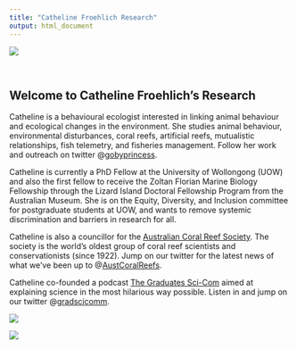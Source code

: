 ```yaml
---
title: "Catheline Froehlich Research"
output: html_document
---
```


![](images/banner.jpg)
<style type="text/css">
.title {
  display: none;
}

#getting-started img {
  margin-right: 10px;
}

</style>

<div class="row" style="padding-top: 30px;">
<div class="col-sm-6">

# **Welcome to Catheline Froehlich's Research**

Catheline is a behavioural ecologist interested in linking animal behaviour and ecological changes in the environment. She studies animal behaviour, environmental disturbances, coral reefs, artificial reefs, mutualistic relationships, fish telemetry, and fisheries management. Follow her work and outreach on twitter @[gobyprincess](https://twitter.com/gobyprincess).

Catheline is currently a PhD Fellow at the University of Wollongong (UOW) and also the first fellow to receive the Zoltan Florian Marine Biology Fellowship through the Lizard Island Doctoral Fellowship Program from the Australian Museum. She is on the Equity, Diversity, and Inclusion committee for postgraduate students at UOW, and wants to remove systemic discrimination and barriers in research for all.


Catheline is also a councillor for the [Australian Coral Reef Society](https://australiancoralreefsociety.org/). The society is the world's oldest group of coral reef scientists and conservationists (since 1922). Jump on our twitter for the latest news of what we've been up to @[AustCoralReefs](https://twitter.com/AustCoralReefs).

Catheline co-founded a podcast [The Graduates Sci-Com](https://open.spotify.com/show/7nwpzT5IpeH6cNgyJHaGVB?si=-WoJfjbJRHOnp4oTdoqL6w&nd=1) aimed at explaining science in the most hilarious way possible. Listen in and jump on our twitter @[gradscicomm](https://twitter.com/gradscicomm).

</div>
<div class="col-sm-6">


![](images/23012020P1230143-rotated.jpg)
</a>
</div>

![](images/IntroPageSlide.jpg)